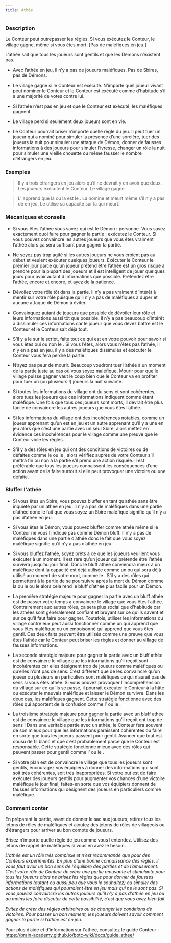 ```yaml
---
title: Athée
---
```



<Role ATHEE header />

### Description

Le Conteur peut outrepasser les règles. Si vous exécutez le Conteur, le village gagne, même si vous êtes mort. [Pas de maléfiques en jeu.]

L’athée sait que tous les joueurs sont gentils et que les Démons n’existent pas.

-   Avec l’athée en jeu, il n’y a pas de joueurs maléfiques. Pas de Sbires, pas de Démons.

-   Le village gagne si le Conteur est exécuté. N’importe quel joueur vivant peut nominer le Conteur et le Conteur est exécuté comme d’habitude s’il a une majorité de votes contre lui.

-   Si l’athée n’est pas en jeu et que le Conteur est exécuté, les maléfiques gagnent.

-   Le village perd si seulement deux joueurs sont en vie.

-   Le Conteur pourrait briser n’importe quelle règle du jeu. Il peut tuer un joueur qui a nominé pour simuler la présence d’une sorcière, tuer des joueurs la nuit pour simuler une attaque de Démon, donner de fausses informations à des joueurs pour simuler l’ivresse, changer un rôle la nuit pour simuler une vieille chouette ou même fausser le nombre d’étrangers en jeu.

### Exemples

> Il y a trois étrangers en jeu alors qu’il ne devrait y en avoir que deux. Les joueurs exécutent le Conteur. Le village gagne.

> L’<Role ENQUETEUR /> apprend que la <Role MAMIE /> ou la <Role COUTURIERE /> est le <Role BOOMDANDY />. La <Role DULCINEE /> nomine et meurt même s’il n’y a pas de <Role SORCIERE /> en jeu. Le <Role MERCENAIRE /> utilise sa capacité sur la <Role COMMERE /> qui meurt.

### Mécaniques et conseils

- Si vous êtes l’athée vous savez qui est le Démon : personne. Vous savez exactement quoi faire pour gagner la partie : exécutez le Conteur. Si vous pouvez convaincre les autres joueurs que vous êtes vraiment l’athée alors ça sera suffisant pour gagner la partie.

- Ne soyez pas trop agité si les autres joueurs ne vous croient pas au début et veulent exécuter quelques joueurs. Exécuter le Conteur le premier jour parce qu’un joueur prétend être l’athée est un gros risque à prendre pour la plupart des joueurs et il est intelligent de jouer quelques jours pour avoir autant d’informations que possible. Prétendez être l’athée, encore et encore, et ayez de la patience.

- Dévoilez votre rôle tôt dans la partie. Il n’y a pas vraiment d’intérêt à mentir sur votre rôle puisque qu’il n’y a pas de maléfiques à duper et aucune attaque de Démon à éviter.

- Convainquez autant de joueurs que possible de dévoiler leur rôle et leurs informations aussi tôt que possible. Il n’y a pas beaucoup d’intérêt à dissimuler ces informations car le joueur que vous devez battre est le Conteur et le Conteur sait déjà tout.

- S’il y a le <Role SOULARD /> sur le script, faite tout ce qui est en votre pouvoir pour savoir si vous êtes oui ou non le <Role SOULARD />. Si vous l’êtes, alors vous n’êtes pas l’athée, il n’y en a pas en jeu, il y a des maléfiques dissimulés et exécuter le Conteur vous fera perdre la partie.

- N’ayez pas peur de mourir. Beaucoup voudront tuer l’athée à un moment de la partie juste au cas où vous soyez maléfique.  Mourir pour que le village puisse gagner vaut le coup bien que le Conteur va en profiter pour tuer un (ou plusieurs !) joueurs la nuit suivante.

- Si toutes les informations du village ont du sens et sont cohérentes, alors tuez les joueurs que ces informations indiquent comme étant maléfique. Une fois que tous ces joueurs sont morts, il devrait être plus facile de convaincre les autres joueurs que vous êtes l’athée.

- Si les informations du village ont des incohérences notables, comme un joueur apprenant qu’un <Role JUMEAU_MALEFIQUE /> est en jeu et un autre apprenant qu’il y a une <Role CROQUEUSE_D_HOMMES /> en jeu alors que c’est une partie avec un seul Sbire, alors mettez en évidence ces incohérences pour le village comme une preuve que le Conteur viole les règles.

- S’il y a des rôles en jeu qui ont des conditions de victoires ou de défaites comme le <Role MAIRE /> ou le <Role VERTUEUX />, alors vérifiez auprès de votre Conteur s’il mettra fin ou non à la partie s’il prend une action risquée. Il est préférable que tous les joueurs connaissent les conséquences d’une action avant de la faire surtout si elle peut provoquer une victoire ou une défaite.

### Bluffer l'athée

- Si vous êtes un Sbire, vous pouvez bluffer en tant qu’athée sans être inquiété par un athée en jeu. Il n’y a pas de maléfiques dans une partie d’athée donc le fait que vous soyez un Sbire maléfique signifie qu’il n’y a pas d’athée en jeu.

- Si vous êtes le Démon, vous pouvez bluffer comme athée même si le Conteur ne vous l’indique pas comme Démon bluff. Il n’y a pas de maléfiques dans une partie d’athée donc le fait que vous soyez maléfique signifie qu’il n’y a pas d’athée en jeu.

- Si vous bluffez l’athée, soyez prêts à ce que les joueurs veuillent vous exécuter à un moment. Il est rare qu’un joueur qui prétende être l’athée survivra jusqu’au jour final. Donc le bluff athée conviendra mieux à un maléfique dont la capacité est déjà utilisée comme un <Role BARON /> ou qui sera déjà utilisé au moment de votre mort, comme le <Role MEZEPHELES />. S’il y a des rôles qui permettent à la partie de se poursuivre après la mort du Démon comme la <Role CROQUEUSE_D_HOMMES /> ou le <Role CONSPIRATEUR /> ou le <Role IMP /> alors cela rend le bluff d’athée plus facile pour un Démon.

- La première stratégie majeure pour gagner la partie avec un bluff athée est de passer votre temps à convaincre le village que vous êtes l’athée. Contrairement aux autres rôles, ça sera plus social que d’habitude car les athées sont généralement confiant et bruyant sur ce qu’ils savent et sur ce qu’il faut faire pour gagner. Toutefois, utiliser les informations du village contre eux peut aussi fonctionner comme un <Role EMPATHIQUE /> qui apprend que vous êtes maléfique ou un <Role EMPATHIQUE /> empoisonné qui apprend que vous êtes gentil. Ces deux faits peuvent être utilisés comme une preuve que vous êtes l’athée car le Conteur peut briser les règles et donner au village de fausses informations.

- La seconde stratégie majeure pour gagner la partie avec un bluff athée est de convaincre le village que les informations qu’il reçoit sont incohérentes car elles désignent trop de joueurs comme maléfiques ou qu’elles n’ont pas de sens. C’est différent que de les convaincre qu’un joueur ou plusieurs en particuliers sont maléfiques ce qui n’aurait pas de sens si vous êtes athée. Si vous pouvez provoquer l’incompréhension du village sur ce qu’ils se passe, il pourrait exécuter le Conteur à la hâte ou exécuter le mauvais maléfique et laisser le Démon survivre. Dans les deux cas, les maléfiques gagnent. Cette stratégie fonctionne avec des rôles qui apportent de la confusion comme l’<Role EMPOISONNEUR /> ou le <Role VIGORMORTIS />.

- La troisième stratégie majeure pour gagner la partie avec un bluff athée est de convaincre le village que les informations qu’il reçoit ont trop de sens ! Dans une véritable partie avec un athée, le Conteur fera souvent de son mieux pour que les informations paraissent cohérentes ou faire en sorte que tous les joueurs passent pour gentil. Avancer que tout est cousu de fil blanc et que c’est probablement parce que le Conteur est responsable. Cette stratégie fonctionne mieux avec des rôles qui peuvent passer pour gentil comme l’<Role ESPION /> ou le <Role IMP />.

- Si votre plan est de convaincre le village que tous les joueurs sont gentils, encouragez vos équipiers à donner des informations qui sont soit très cohérentes, soit très inappropriées. Si votre but est de faire exécuter des joueurs gentils pour augmenter vos chances d’une victoire maléfique le jour final, faites-en sorte que vos équipiers donnent de fausses informations qui désignent des joueurs en particuliers comme maléfique.

### Comment conter

En préparant la partie, avant de donner le sac aux joueurs, retirez tous les jetons de rôles de maléfiques et ajoutez des jetons de rôles de villageois ou d’étrangers pour arriver au bon compte de joueurs.

Brisez n’importe quelle règle de jeu comme vous l’entendez. Utilisez des jetons de rappel de maléfiques si vous en avez le besoin.

_L’athée est un rôle très complexe et n’est recommandé que pour des Conteurs expérimentés. En plus d’une bonne connaissance des règles, il vous faut avoir un bon sens de l’équilibre des parties et de l’amusement. C’est votre rôle de Conteur de créer une partie amusante et stimulante pour tous les joueurs alors ne brisez les règles que pour donner de fausses informations (autant ou aussi peu que vous le souhaitez) ou simuler des actions de maléfiques qui pourraient être en jeu mais qui ne le sont pas. Si vous pouvez convaincre les autres joueurs qu’il n’y a pas d’athée en jeu ou au moins les faire discuter de cette possibilité, c’est que vous avez bien fait._

_Evitez de créer des règles arbitraires ou de changer les conditions de victoires. Pour passer un bon moment, les joueurs doivent savoir comment gagner la partie si l’athée est en jeu._

Pour plus d’aide et d’information sur l'athée, consultez le guide Conteur : 
https://brain-academy.github.io/botc-wiki/docs/guide_athee/